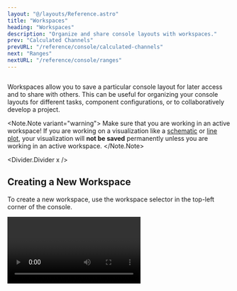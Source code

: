 ```yaml
---
layout: "@/layouts/Reference.astro"
title: "Workspaces"
heading: "Workspaces"
description: "Organize and share console layouts with workspaces."
prev: "Calculated Channels"
prevURL: "/reference/console/calculated-channels"
next: "Ranges"
nextURL: "/reference/console/ranges"
---
```





<Diagram style="height: 400px" preview>
  <Image
    client:only="react"
    id="console/workspaces/workspaces"
    themed={false}
    style={{
      height: "500px",
      width: "fit-content",
      transform: "translate(-6%, -9%)",
      borderRadius: "1.5rem",
      boxShadow: "-1rem -1rem 1rem 3px var(--pluto-gray-l1-15)",
    }}
  />
</Diagram>

Workspaces allow you to save a particular console layout for later access and to share
with others. This can be useful for organizing your console layouts for different tasks,
component configurations, or to collaboratively develop a project.

<Note.Note variant="warning">
  Make sure that you are working in an active workspace! If you are working on a
  visualization like a [schematic](/reference/console/schematics) or [line
  plot](/reference/console/line-plots), your visualization will **not be saved**
  permanently unless you are working in an active workspace.
</Note.Note>

<Divider.Divider x />

## Creating a New Workspace

To create a new workspace, use the workspace selector in the top-left corner of the
console.

<Video client:only="react" id="console/workspaces/create" />

<Divider.Divider x />

## Loading a Workspace

Workspaces can be loaded by finding them in the resources toolbar on the left-hand side
or clicking the workspace tab on the top.

<Video client:only="react" id="console/workspaces/load" />

<Divider.Divider x />

## Sharing a Workspace

If you want to share a workspace with someone else, you have two different options:
sharing a workspace with someone connected to the same Synnax Core, or sharing a
workspace via exporting it to a directory file.

### Sharing via Link

To share a workspace by link, find the workspace in the resources toolbar, right-click
and open the context menu, and then click the "Copy Link" option.

<Image client:only="react" id="console/workspaces/copy-link" />

Anyone with this link that is connected to the cluster on their Synnax Console can open
the workspace by pasting the link into a web browser or other application.

### Sharing via File

#### Exporting a workspace

To share a workspace by file, find the workspace in the resources toolbar, right-click
on it and open the context menu, and then click the "Export" option.

<Image client:only="react" id="console/workspaces/export" />

Alternatively, you can export the current workspace by using the "Export Current
Workspace" command available in the command palette.

The workspace will be saved in a directory, which will include a `LAYOUT.json` file
which describes the layout of the workspace, and other JSON files which describe the
structure of schematics, line plots, and other visualizations in the workspace.

#### Importing a workspace

To import a workspace, you can either call the "Import Workspace" command from the
command palette, or drag and drop a directory containing a `LAYOUT.json` file into the
Synnax Console.
